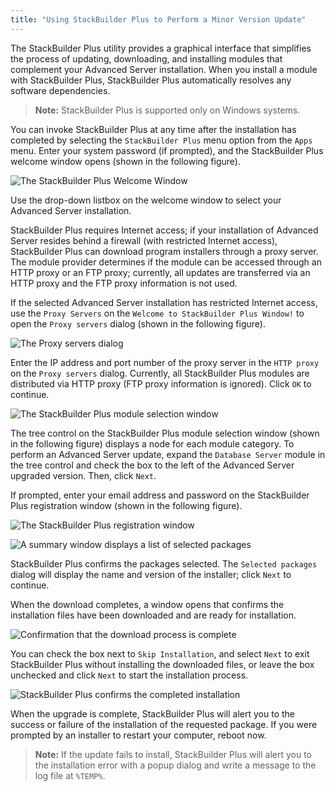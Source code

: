 ```yaml
---
title: "Using StackBuilder Plus to Perform a Minor Version Update"
---
```




The StackBuilder Plus utility provides a graphical interface that simplifies the process of updating, downloading, and installing modules that complement your Advanced Server installation. When you install a module with StackBuilder Plus, StackBuilder Plus automatically resolves any software dependencies.

> **Note:** StackBuilder Plus is supported only on Windows systems.


You can invoke StackBuilder Plus at any time after the installation has completed by selecting the `StackBuilder Plus` menu option from the `Apps` menu. Enter your system password (if prompted), and the StackBuilder Plus welcome window opens (shown in the following figure).

![*The StackBuilder Plus Welcome Window*](images/the_stackBuilder_plus_welcome_window.png)

Use the drop-down listbox on the welcome window to select your Advanced Server installation.

StackBuilder Plus requires Internet access; if your installation of Advanced Server resides behind a firewall (with restricted Internet access), StackBuilder Plus can download program installers through a proxy server. The module provider determines if the module can be accessed through an HTTP proxy or an FTP proxy; currently, all updates are transferred via an HTTP proxy and the FTP proxy information is not used.

If the selected Advanced Server installation has restricted Internet access, use the `Proxy Servers` on the `Welcome to StackBuilder Plus Window!` to open the `Proxy servers` dialog (shown in the following figure).

![*The Proxy servers dialog*](images/the_proxy_servers_dialog.png)

Enter the IP address and port number of the proxy server in the `HTTP proxy` on the `Proxy servers` dialog. Currently, all StackBuilder Plus modules are distributed via HTTP proxy (FTP proxy information is ignored). Click `OK` to continue.

![*The StackBuilder Plus module selection window*](images/the_stackBuilder_plus_module_selection_window.png)

The tree control on the StackBuilder Plus module selection window (shown in the following figure) displays a node for each module category. To perform an Advanced Server update, expand the `Database Server` module in the tree control and check the box to the left of the Advanced Server upgraded version. Then, click `Next`.

If prompted, enter your email address and password on the StackBuilder Plus registration window (shown in the following figure).

![*The StackBuilder Plus registration window*](images/the_stackBuilder_plus_registration_window.png)

![*A summary window displays a list of selected packages*](images/selected_packages_summary_window.png)

StackBuilder Plus confirms the packages selected. The `Selected packages` dialog will display the name and version of the installer; click `Next` to continue.

When the download completes, a window opens that confirms the installation files have been downloaded and are ready for installation.

![*Confirmation that the download process is complete*](images/download_complete_confirmation.png)

You can check the box next to `Skip Installation`, and select `Next` to exit StackBuilder Plus without installing the downloaded files, or leave the box unchecked and click `Next` to start the installation process.

![*StackBuilder Plus confirms the completed installation*](images/stackBuilder_plus_confirms_the_completed_installation.png)

When the upgrade is complete, StackBuilder Plus will alert you to the success or failure of the installation of the requested package. If you were prompted by an installer to restart your computer, reboot now.

> **Note:** If the update fails to install, StackBuilder Plus will alert you to the installation error with a popup dialog and write a message to the log file at `%TEMP%`.

